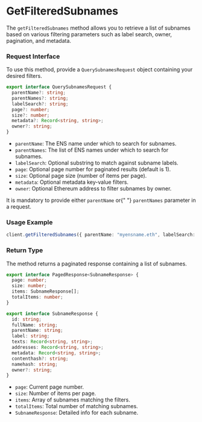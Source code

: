 # GetFilteredSubnames

The `getFilteredSubnames` method allows you to retrieve a list of subnames based on various filtering parameters such as label search, owner, pagination, and metadata.

### Request Interface

To use this method, provide a `QuerySubnamesRequest` object containing your desired filters.

```typescript
export interface QuerySubnamesRequest {
  parentName?: string;
  parentNames?: string;
  labelSearch?: string;
  page?: number;
  size?: number;
  metadata?: Record<string, string>;
  owner?: string;
}
```

- `parentName`: The ENS name under which to search for subnames.
- `parentNames`: The list of ENS names under which to search for subnames.
- `labelSearch`: Optional substring to match against subname labels.
- `page`: Optional page number for paginated results (default is 1).
- `size`: Optional page size (number of items per page).
- `metadata`: Optional metadata key-value filters.
- `owner`: Optional Ethereum address to filter subnames by owner.

<Hint type="info">
  It is mandatory to provide either <code>parentName</code> or{" "}
  <code>parentNames</code> parameter in a request.
</Hint>

### **Usage Example**

```typescript
client.getFilteredSubnames({ parentName: "myensname.eth", labelSearch: "ns" });
```

### **Return Type**

The method returns a paginated response containing a list of subnames.

```typescript
export interface PagedResponse<SubnameResponse> {
  page: number;
  size: number;
  items: SubnameResponse[];
  totalItems: number;
}

export interface SubnameResponse {
  id: string;
  fullName: string;
  parentName: string;
  label: string;
  texts: Record<string, string>;
  addresses: Record<string, string>;
  metadata: Record<string, string>;
  contenthash?: string;
  namehash: string;
  owner?: string;
}
```

- `page`: Current page number.
- `size`: Number of items per page.
- `items`: Array of subnames matching the filters.
- `totalItems`: Total number of matching subnames.
- `SubnameResponse`: Detailed info for each subname.
